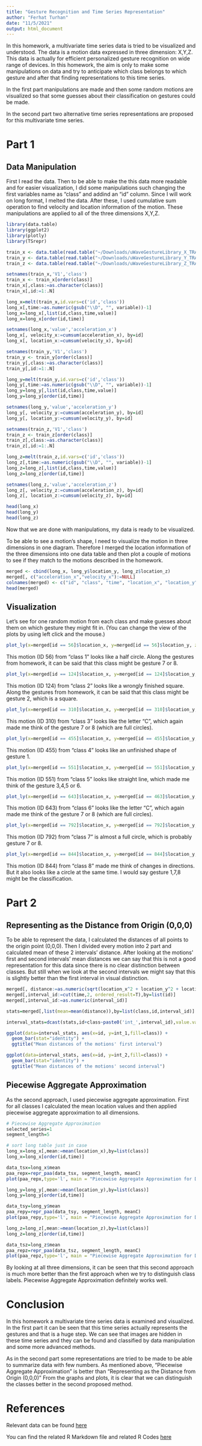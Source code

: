 ```yaml
---
title: "Gesture Recognition and Time Series Representation"
author: "Ferhat Turhan"
date: "11/5/2021"
output: html_document
---
```


In this homework, a multivariate time series data is tried to be visualized and understood. The data is a motion data expressed in three dimension: X,Y,Z. This data is actually for efficient personalized gesture recognition on wide range of devices. In this homework, the aim is only to make some manipulations on data and try to anticipate which class belongs to which gesture and after that finding representations to this time series.

In the first part manipulations are made and then some random motions are visualized so that some guesses about their classification on gestures could be made. 

In the second part two alternative time series representations are proposed for this multivariate time series.

# Part 1

## Data Manipulation

First I read the data. Then to be able to make the this data more readable and for easier visualization, I did some manipulations such changing the first variables name as "class" and addind an "id" column. Since I will work on long format, I melted the data. After these, I used cumulative sum operation to find velocity and location information of the motion. These manipulations are applied to all of the three dimensions X,Y,Z.

```r
library(data.table)
library(ggplot2)
library(plotly)
library(TSrepr)
```

```r
train_x <- data.table(read.table("~/Downloads/uWaveGestureLibrary_X_TRAIN", quote="\"", comment.char=""))
train_y <- data.table(read.table("~/Downloads/uWaveGestureLibrary_Y_TRAIN", quote="\"", comment.char=""))
train_z <- data.table(read.table("~/Downloads/uWaveGestureLibrary_Z_TRAIN", quote="\"", comment.char=""))

setnames(train_x,'V1','class')
train_x <- train_x[order(class)]
train_x[,class:=as.character(class)]
train_x[,id:=1:.N]

long_x=melt(train_x,id.vars=c('id','class'))
long_x[,time:=as.numeric(gsub("\\D", "", variable))-1]
long_x=long_x[,list(id,class,time,value)]
long_x=long_x[order(id,time)]

setnames(long_x,'value','acceleration_x')
long_x[, velocity_x:=cumsum(acceleration_x), by=id]
long_x[, location_x:=cumsum(velocity_x), by=id]

setnames(train_y,'V1','class')
train_y <- train_y[order(class)]
train_y[,class:=as.character(class)]
train_y[,id:=1:.N]

long_y=melt(train_y,id.vars=c('id','class'))
long_y[,time:=as.numeric(gsub("\\D", "", variable))-1]
long_y=long_y[,list(id,class,time,value)]
long_y=long_y[order(id,time)]

setnames(long_y,'value','acceleration_y')
long_y[, velocity_y:=cumsum(acceleration_y), by=id]
long_y[, location_y:=cumsum(velocity_y), by=id]

setnames(train_z,'V1','class')
train_z <- train_z[order(class)]
train_z[,class:=as.character(class)]
train_z[,id:=1:.N]

long_z=melt(train_z,id.vars=c('id','class'))
long_z[,time:=as.numeric(gsub("\\D", "", variable))-1]
long_z=long_z[,list(id,class,time,value)]
long_z=long_z[order(id,time)]

setnames(long_z,'value','acceleration_z')
long_z[, velocity_z:=cumsum(acceleration_z), by=id]
long_z[, location_z:=cumsum(velocity_z), by=id]

head(long_x)
head(long_y)
head(long_z)

```

Now that we are done with manipulations, my data is ready to be visualized.

To be able to see a motion's shape, I need to visualize the motion in three dimensions in one diagram. Therefore I merged the location information of the three dimensions into one data table and then plot a couple of motions to see if they match to the motions described in the homework.

```r

merged <- cbind(long_x, long_y$location_y, long_z$location_z)
merged[, c("acceleration_x","velocity_x"):=NULL]
colnames(merged) <- c("id", "class", "time", "location_x", "location_y", "location_z")
head(merged)
```

## Visualization

Let's see for one random motion from each class and make guesses about them on which gesture they might fit in. (You can change the view of the plots by using left click and the mouse.)

```r
plot_ly(x=merged[id == 56]$location_x, y=merged[id == 56]$location_y, z=merged[id == 56]$location_z, type = "scatter3d", mode="markers", color = I("blue")) %>% layout(title="Class 1 ID: 56")
```

This motion (ID 56) from "class 1" looks like a half circle. Along the gestures from homework, it can be said that this class might be gesture 7 or 8.

```r
plot_ly(x=merged[id == 124]$location_x, y=merged[id == 124]$location_y, z=merged[id == 124]$location_z, type = "scatter3d", mode="markers", color = I("orange")) %>% layout(title="Class 2 ID: 124")
```

This motion (ID 124) from "class 2" looks like a wrongly finished square. Along the gestures from homework, it can be said that this class might be gesture 2, which is a square.

```r
plot_ly(x=merged[id == 310]$location_x, y=merged[id == 310]$location_y, z=merged[id == 310]$location_z, type = "scatter3d", mode="markers", color = I("brown")) %>% layout(title="Class 3 ID: 310")
```

This motion (ID 310) from "class 3" looks like the letter "C", which again made me think of the gesture 7 or 8 (which are full circles).

```r
plot_ly(x=merged[id == 455]$location_x, y=merged[id == 455]$location_y, z=merged[id == 455]$location_z, type = "scatter3d", mode="markers", color = I("red")) %>% layout(title="Class 4 ID: 455")
```

This motion (ID 455) from "class 4" looks like an unfinished shape of gesture 1.

```r
plot_ly(x=merged[id == 551]$location_x, y=merged[id == 551]$location_y, z=merged[id == 551]$location_z, type = "scatter3d", mode="markers", color = I("green")) %>% layout(title="Class 5 ID: 551")
```

This motion (ID 551) from "class 5" looks like straight line, which made me think of the gesture 3,4,5 or 6.

```r
plot_ly(x=merged[id == 643]$location_x, y=merged[id == 463]$location_y, z=merged[id == 643]$location_z, type = "scatter3d", mode="markers", color = I("gray")) %>% layout(title="Class 6 ID: 643")
```

This motion (ID 643) from "class 6" looks like the letter "C", which again made me think of the gesture 7 or 8 (which are full circles).

```r
plot_ly(x=merged[id == 792]$location_x, y=merged[id == 792]$location_y, z=merged[id == 792]$location_z, type = "scatter3d", mode="markers", color = I("purple")) %>% layout(title="Class 7 ID: 792")
```

This motion (ID 792) from "class 7" is almost a full circle, which is probably gesture 7 or 8.

```r
plot_ly(x=merged[id == 844]$location_x, y=merged[id == 844]$location_y, z=merged[id == 844]$location_z, type = "scatter3d", mode="markers", color = I("yellow")) %>% layout(title="Class 8 ID: 844")
```

This motion (ID 844) from "class 8" made me think of changes in directions. But it also looks like a circle at the same time. I would say gesture 1,7,8 might be the classification.

# Part 2

## Representing as the Distance from Origin (0,0,0)

To be able to represent the data, I calculated the distances of all points to the origin point (0,0,0). Then I divided every motion into 2 part and calculated mean of these 2 intervals' distance. After looking at the motions' first and second intervals' mean distances we can say that this is not a good representation for this data since there is no clear distinction between classes. But still when we look at the second intervals we might say that this is slightly better than the first interval in visual distinction.

```r

merged[, distance:=as.numeric(sqrt(location_x^2 + location_y^2 + location_z^2))]
merged[,interval_id:=cut(time,2, ordered_result=T),by=list(id)]
merged[,interval_id:=as.numeric(interval_id)]

stats=merged[,list(mean=mean(distance)),by=list(class,id,interval_id)]

interval_stats=dcast(stats,id+class~paste0('int_',interval_id),value.var='mean')

ggplot(data=interval_stats, aes(x=id, y=int_1,fill=class)) +
  geom_bar(stat="identity") +
  ggtitle("Mean distances of the motions' first interval")

ggplot(data=interval_stats, aes(x=id, y=int_2,fill=class)) +
  geom_bar(stat="identity") +
  ggtitle("Mean distances of the motions' second interval")
```

## Piecewise Aggregate Approximation

As the second approach, I used piecewise aggregate approximation. First for all classes I calculated the mean location values and then applied piecewise aggregate approximation to all dimensions.

```r
# Piecewise Aggregate Approximation
selected_series=1
segment_length=5

# sort long table just in case
long_x=long_x[,mean:=mean(location_x),by=list(class)]
long_x=long_x[order(id,time)]

data_tsx=long_x$mean
paa_repx=repr_paa(data_tsx, segment_length, meanC)
plot(paa_repx,type='l', main = "Piecewise Aggregate Approximation for Dimension X")

long_y=long_y[,mean:=mean(location_y),by=list(class)]
long_y=long_y[order(id,time)]

data_tsy=long_y$mean
paa_repy=repr_paa(data_tsy, segment_length, meanC)
plot(paa_repy,type='l', main = "Piecewise Aggregate Approximation for Dimension Y")

long_z=long_z[,mean:=mean(location_z),by=list(class)]
long_z=long_z[order(id,time)]

data_tsz=long_z$mean
paa_repz=repr_paa(data_tsz, segment_length, meanC)
plot(paa_repz,type='l', main = "Piecewise Aggregate Approximation for Dimension Z")

```

By looking at all three dimensions, it can be seen that this second approach is much more better than the first approach when we try to distinguish class labels. Piecewise Aggregate Approximation definitely works well.

# Conclusion

In this homework a multivariate time series data is examined and visualized. In the first part it can be seen that this time series actually represents the gestures and that is a huge step. We can see that images are hidden in these time series and they can be found and classified by data manipulation and some more advanced methods.

As in the second part some representations are tried to be made to be able to summarize data with few numbers. As mentioned above, "Piecewise Aggregate Approximation" is better than  "Representing as the Distance from Origin (0,0,0)" From the graphs and plots, it is clear that we can distinguish the classes better in the second proposed method.

# References

Relevant data can be found [here](https://drive.google.com/drive/u/0/folders/13553neknux7U8why55KM1WrjgkA9IJKm)

You can find the related R Markdown file and related R Codes [here](https://bu-ie-48b.github.io/fall21-ferhatturhan/files/hw1.Rmd)









